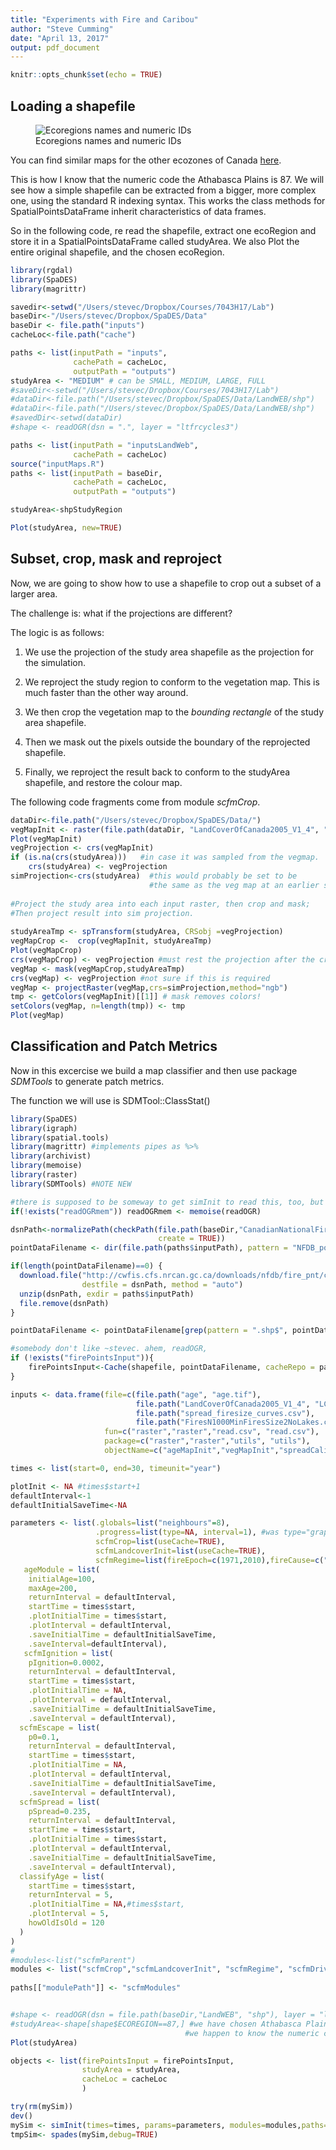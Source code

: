 ```yaml
---
title: "Experiments with Fire and Caribou"
author: "Steve Cumming"
date: "April 13, 2017"
output: pdf_document
---
```


```r
knitr::opts_chunk$set(echo = TRUE)
```
## Loading a shapefile



![Ecoregions names and numeric IDs](figures/ecoregions_e.png)

You can find similar maps for the other ecozones of Canada [here](http://www.ecozones.ca/english/zone/).

This is how I know that the numeric code the Athabasca Plains is 87. We will see how a simple shapefile can be extracted from a bigger, more complex one, using the standard R indexing syntax. This works the class methods for SpatialPointsDataFrame inherit characteristics of data frames.

So in the following code, re read the shapefile, extract one ecoRegion and store it in a
SpatialPointsDataFrame called studyArea. We also Plot the entire original shapefile, and the chosen ecoRegion.

```r
library(rgdal)
library(SpaDES)
library(magrittr)

savedir<-setwd("/Users/stevec/Dropbox/Courses/7043H17/Lab")
baseDir<-"/Users/stevec/Dropbox/SpaDES/Data"
baseDir <- file.path("inputs")
cacheLoc<-file.path("cache")

paths <- list(inputPath = "inputs",
              cachePath = cacheLoc,
              outputPath = "outputs")
studyArea <- "MEDIUM" # can be SMALL, MEDIUM, LARGE, FULL
#saveDir<-setwd("/Users/stevec/Dropbox/Courses/7043H17/Lab")
#dataDir<-file.path("/Users/stevec/Dropbox/SpaDES/Data/LandWEB/shp")
#dataDir<-file.path("/Users/stevec/Dropbox/SpaDES/Data/LandWEB/shp")
#savedDir<-setwd(dataDir)
#shape <- readOGR(dsn = ".", layer = "ltfrcycles3")

paths <- list(inputPath = "inputsLandWeb",
              cachePath = cacheLoc)
source("inputMaps.R")
paths <- list(inputPath = baseDir,
              cachePath = cacheLoc,
              outputPath = "outputs")

studyArea<-shpStudyRegion 

Plot(studyArea, new=TRUE)

```

## Subset, crop, mask and reproject

Now, we are going to show how to use a shapefile to crop out a subset of a larger area. 

The challenge is: what if the projections are different?

The logic is as follows:

1. We use the projection of the study area shapefile as the projection for the simulation.

2. We reproject the study region to conform to the vegetation map. This is much faster than the other way around.

3. We then crop the vegetation map to the _bounding rectangle_ of the study area shapefile.

4. Then we mask out the pixels outside the boundary of the reprojected shapefile.

5. Finally, we reproject the result back to conform to the studyArea shapefile, and restore
the colour map.

The following code fragments come from module _scfmCrop_.

```r
dataDir<-file.path("/Users/stevec/Dropbox/SpaDES/Data/")
vegMapInit <- raster(file.path(dataDir, "LandCoverOfCanada2005_V1_4", "LCC2005_V1_4a.tif")) %>% setMinMax
Plot(vegMapInit)
vegProjection <- crs(vegMapInit)
if (is.na(crs(studyArea)))   #in case it was sampled from the vegmap.
    crs(studyArea) <- vegProjection
simProjection<-crs(studyArea)  #this would probably be set to be 
                               #the same as the veg map at an earlier stage.
  
#Project the study area into each input raster, then crop and mask; 
#Then project result into sim projection.
 
studyAreaTmp <- spTransform(studyArea, CRSobj =vegProjection)
vegMapCrop <-  crop(vegMapInit, studyAreaTmp)
Plot(vegMapCrop)
crs(vegMapCrop) <- vegProjection #must rest the projection after the crop to what it was before
vegMap <- mask(vegMapCrop,studyAreaTmp) 
crs(vegMap) <- vegProjection #not sure if this is required
vegMap <- projectRaster(vegMap,crs=simProjection,method="ngb")
tmp <- getColors(vegMapInit)[[1]] # mask removes colors!
setColors(vegMap, n=length(tmp)) <- tmp 
Plot(vegMap)
```

## Classification and Patch Metrics

Now in this excercise we build a map classifier and then use package _SDMTools_ to generate patch metrics.

The function we will use is SDMTool::ClassStat()

```r
library(SpaDES)
library(igraph)
library(spatial.tools)
library(magrittr) #implements pipes as %>%
library(archivist)
library(memoise)
library(raster)
library(SDMTools) #NOTE NEW

#there is supposed to be someway to get simInit to read this, too, but the method are undocumented and I can not get them to work...s'matter of specifying the names arguments of readOGR, and also in what environment or package to look for the memoised version we just created here.
if(!exists("readOGRmem")) readOGRmem <- memoise(readOGR)

dsnPath<-normalizePath(checkPath(file.path(baseDir,"CanadianNationalFireDatabase","NFDB_point","FirePoints.zip"),
                                 create = TRUE))
pointDataFilename <- dir(file.path(paths$inputPath), pattern = "NFDB_point", full.names = TRUE)

if(length(pointDataFilename)==0) {
  download.file("http://cwfis.cfs.nrcan.gc.ca/downloads/nfdb/fire_pnt/current_version/NFDB_point.zip", 
                destfile = dsnPath, method = "auto")
  unzip(dsnPath, exdir = paths$inputPath)
  file.remove(dsnPath)
}

pointDataFilename <- pointDataFilename[grep(pattern = ".shp$", pointDataFilename)]

#somebody don't like ~stevec. ahem, readOGR,
if (!exists("firePointsInput")){
    firePointsInput<-Cache(shapefile, pointDataFilename, cacheRepo = paths$cachePath)
}

inputs <- data.frame(file=c(file.path("age", "age.tif"), 
                            file.path("LandCoverOfCanada2005_V1_4", "LCC2005_V1_4a.tif"),
                            file.path("spread_firesize_curves.csv"),
                            file.path("FiresN1000MinFiresSize2NoLakes.csv")),
                     fun=c("raster","raster","read.csv", "read.csv"),
                     package=c("raster","raster","utils", "utils"),
                     objectName=c("ageMapInit","vegMapInit","spreadCalibrationTable","cTable2"))

times <- list(start=0, end=30, timeunit="year")

plotInit <- NA #times$start+1
defaultInterval<-1
defaultInitialSaveTime<-NA

parameters <- list(.globals=list("neighbours"=8),
                   .progress=list(type=NA, interval=1), #was type="graphical"
                   scfmCrop=list(useCache=TRUE),
                   scfmLandcoverInit=list(useCache=TRUE),
                   scfmRegime=list(fireEpoch=c(1971,2010),fireCause=c("L")),
   ageModule = list(
    initialAge=100, 
    maxAge=200, 
    returnInterval = defaultInterval, 
    startTime = times$start,
    .plotInitialTime = times$start,
    .plotInterval = defaultInterval,
    .saveInitialTime = defaultInitialSaveTime, 
    .saveInterval=defaultInterval),
   scfmIgnition = list(
    pIgnition=0.0002, 
    returnInterval = defaultInterval, 
    startTime = times$start,
    .plotInitialTime = NA,
    .plotInterval = defaultInterval,
    .saveInitialTime = defaultInitialSaveTime, 
    .saveInterval = defaultInterval),
  scfmEscape = list(
    p0=0.1, 
    returnInterval = defaultInterval, 
    startTime = times$start,
    .plotInitialTime = NA,
    .plotInterval = defaultInterval,
    .saveInitialTime = defaultInitialSaveTime, 
    .saveInterval = defaultInterval),
  scfmSpread = list(
    pSpread=0.235, 
    returnInterval = defaultInterval, 
    startTime = times$start,
    .plotInitialTime = times$start,
    .plotInterval = defaultInterval,
    .saveInitialTime = defaultInitialSaveTime, 
    .saveInterval = defaultInterval),
  classifyAge = list(
    startTime = times$start,
    returnInterval = 5,
    .plotInitialTime = NA,#times$start,
    .plotInterval = 5,
    howOldIsOld = 120
  )
)
#
#modules<-list("scfmParent")
modules <- list("scfmCrop","scfmLandcoverInit", "scfmRegime", "scfmDriver","ageModule", "scfmIgnition","scfmEscape", "scfmSpread","classifyAge") # "caribou"
            
paths[["modulePath"]] <- "scfmModules"


#shape <- readOGR(dsn = file.path(baseDir,"LandWEB", "shp"), layer = "ltfrcycles3")
#studyArea<-shape[shape$ECOREGION==87,] #we have chosen Athabasca Plains in northern SK
                                       #we happen to know the numeric code is 87 (easier to type)
Plot(studyArea)

objects <- list(firePointsInput = firePointsInput,
                studyArea = studyArea,
                cacheLoc = cacheLoc
                )

try(rm(mySim))
dev()
mySim <- simInit(times=times, params=parameters, modules=modules,paths=paths, objects=objects,inputs=inputs) 
tmpSim<- spades(mySim,debug=TRUE)
```




